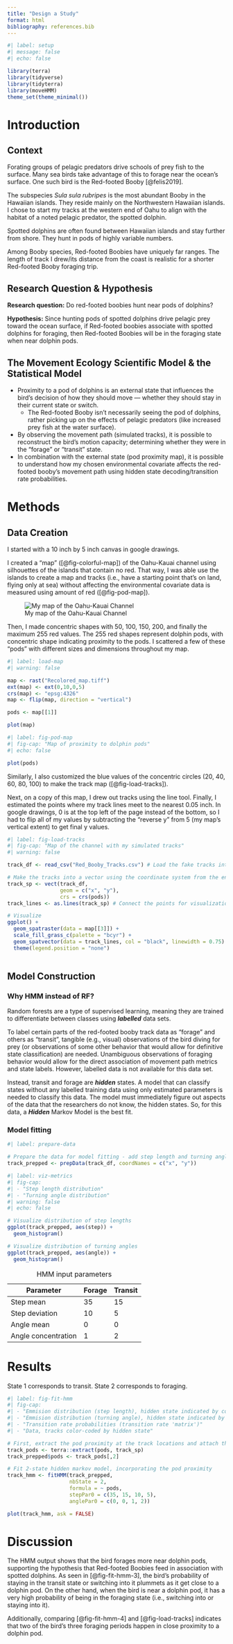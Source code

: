 ```yaml
---
title: "Design a Study"
format: html
bibliography: references.bib
---
```


```r
#| label: setup
#| message: false
#| echo: false

library(terra)
library(tidyverse)
library(tidyterra)
library(moveHMM)
theme_set(theme_minimal())
```

# Introduction

## Context

Forating groups of pelagic predators drive schools of prey fish to the surface. Many sea birds take advantage of this to forage near the ocean's surface. One such bird is the Red-footed Booby [@felis2019].

The subspecies *Sula sula rubripes* is the most abundant Booby in the Hawaiian islands. They reside mainly on the Northwestern Hawaiian islands. I chose to start my tracks at the western end of Oahu to align with the habitat of a noted pelagic predator, the spotted dolphin.

Spotted dolphins are often found between Hawaiian islands and stay further from shore. They hunt in pods of highly variable numbers.

Among Booby species, Red-footed Boobies have uniquely far ranges. The length of track I drew/its distance from the coast is realistic for a shorter Red-footed Booby foraging trip.

## Research Question & Hypothesis

**Research question:** Do red-footed boobies hunt near pods of dolphins?

**Hypothesis:** Since hunting pods of spotted dolphins drive pelagic prey toward the ocean surface, if Red-footed boobies associate with spotted dolphins for foraging, then Red-footed Boobies will be in the foraging state when near dolphin pods.

## The Movement Ecology Scientific Model & the Statistical Model

-   Proximity to a pod of dolphins is an external state that influences the bird's decision of how they should move — whether they should stay in their current state or switch.
    -   The Red-footed Booby isn't necessarily seeing the pod of dolphins, rather picking up on the effects of pelagic predators (like increased prey fish at the water surface).
-   By observing the movement path (simulated tracks), it is possible to reconstruct the bird's motion capacity; determining whether they were in the "forage" or "transit" state.
-   In combination with the external state (pod proximity map), it is possible to understand how my chosen environmental covariate affects the red-footed booby's movement path using hidden state decoding/transition rate probabilities.

# Methods

## Data Creation

I started with a 10 inch by 5 inch canvas in google drawings.

I created a "map" ([@fig-colorful-map]) of the Oahu-Kauai channel using silhouettes of the islands that contain no red. That way, I was able use the islands to create a map and tracks (i.e., have a starting point that's on land, flying only at sea) without affecting the environmental covariate data is measured using amount of red ([@fig-pod-map]).

![My map of the Oahu-Kauai Channel](Recolored_map.png){#fig-colorful-map}

Then, I made concentric shapes with 50, 100, 150, 200, and finally the maximum 255 red values. The 255 red shapes represent dolphin pods, with concentric shape indicating proximity to the pods. I scattered a few of these "pods" with different sizes and dimensions throughout my map.

```r
#| label: load-map
#| warning: false 

map <- rast("Recolored_map.tiff")
ext(map) <- ext(0,10,0,5) 
crs(map) <- "epsg:4326"
map <- flip(map, direction = "vertical")

pods <- map[[1]]

plot(map)

```

```r
#| label: fig-pod-map
#| fig-cap: "Map of proximity to dolphin pods" 
#| echo: false

plot(pods)
```

Similarly, I also customized the blue values of the concentric circles (20, 40, 60, 80, 100) to make the track map ([@fig-load-tracks]).

Next, on a copy of this map, I drew out tracks using the line tool. Finally, I estimated the points where my track lines meet to the nearest 0.05 inch. In google drawings, 0 is at the top left of the page instead of the bottom, so I had to flip all of my values by subtracting the "reverse y" from 5 (my map's vertical extent) to get final y values.

```r
#| label: fig-load-tracks
#| fig-cap: "Map of the channel with my simulated tracks"
#| warning: false 

track_df <- read_csv("Red_Booby_Tracks.csv") # Load the fake tracks into a dataframe for HMM

# Make the tracks into a vector using the coordinate system from the environmental data.  
track_sp <- vect(track_df,
                 geom = c("x", "y"),
                 crs = crs(pods))
track_lines <- as.lines(track_sp) # Connect the points for visualization

# Visualize
ggplot() +
  geom_spatraster(data = map[[3]]) +
  scale_fill_grass_c(palette = "bcyr") +
  geom_spatvector(data = track_lines, col = "black", linewidth = 0.75) +
  theme(legend.position = "none")
  
```

## Model Construction

### Why HMM instead of RF?

Random forests are a type of supervised learning, meaning they are trained to differentiate between classes using ***labelled*** data sets.

To label certain parts of the red-footed booby track data as "forage" and others as "transit", tangible (e.g., visual) observations of the bird diving for prey (or observations of some other behavior that would allow for definitive state classification) are needed. Unambiguous observations of foraging behavior would allow for the direct association of movement path metrics and state labels. However, labelled data is not available for this data set.

Instead, transit and forage are ***hidden*** states. A model that can classify states without any labelled training data using only estimated parameters is needed to classify this data. The model must immediately figure out aspects of the data that the researchers do not know, the hidden states. So, for this data, a ***Hidden*** Markov Model is the best fit.

### Model fitting

```r
#| label: prepare-data

# Prepare the data for model fitting - add step length and turning angle columns
track_prepped <- prepData(track_df, coordNames = c("x", "y"))

```

```r
#| label: viz-metrics
#| fig-cap: 
#| - "Step length distribution"
#| - "Turning angle distribution"
#| warning: false
#| echo: false

# Visualize distribution of step lengths
ggplot(track_prepped, aes(step)) +
  geom_histogram()

# Visualize distribution of turning angles
ggplot(track_prepped, aes(angle)) +
  geom_histogram()
```

| Parameter           | Forage | Transit |
|---------------------|--------|---------|
| Step mean           | 35     | 15      |
| Step deviation      | 10     | 5       |
| Angle mean          | 0      | 0       |
| Angle concentration | 1      | 2       |

: HMM input parameters

# Results

State 1 corresponds to transit. State 2 corresponds to foraging.

```r
#| label: fig-fit-hmm
#| fig-cap: 
#| - "Emmision distribution (step length), hidden state indicated by color"
#| - "Emmision distribution (turning angle), hidden state indicated by color"
#| - "Transition rate probabilities (transition rate 'matrix')"
#| - "Data, tracks color-coded by hidden state"

# First, extract the pod proximity at the track locations and attach the proximity data to the track data. 
track_pods <- terra::extract(pods, track_sp)
track_prepped$pods <- track_pods[,2]

# Fit 2-state hidden markov model, incorporating the pod proximity
track_hmm <- fitHMM(track_prepped,
                    nbState = 2,
                    formula = ~ pods,
                    stepPar0 = c(35, 15, 10, 5),
                    anglePar0 = c(0, 0, 1, 2))

plot(track_hmm, ask = FALSE)
```

# Discussion

The HMM output shows that the bird forages more near dolphin pods, supporting the hypothesis that Red-footed Boobies feed in association with spotted dolphins. As seen in [@fig-fit-hmm-3], the bird's probability of staying in the transit state or switching into it plummets as it get close to a dolphin pod. On the other hand, when the bird is near a dolphin pod, it has a very high probability of being in the foraging state (i.e., switching into or staying into it).

Additionally, comparing [@fig-fit-hmm-4] and [@fig-load-tracks] indicates that two of the bird's three foraging periods happen in close proximity to a dolphin pod.
